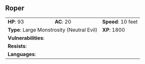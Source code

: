 ## Roper {#monster-roper}

```{=html}
<table class="table table-striped">
    <tbody>
        <tr>                    
            <td><b>HP</b>: 93</td>
            <td><b>AC</b>: 20</td>
            <td><b>Speed</b>: 10 feet</td>
        </tr>
        <tr>
            <td colspan="2"><b>Type</b>: Large Monstrosity (Neutral Evil)</td>
            <td><b>XP</b>: 1800</td>
        </tr>
        <tr>
            <td colspan="3"><b>Vulnerabilities</b>: </td>
        </tr>
        <tr>
            <td colspan="3"><b>Resists</b>: </td>
        </tr>
        <tr>
            <td colspan="3"><b>Languages</b>: </td>
        </tr>
    </tbody>
</table>
```